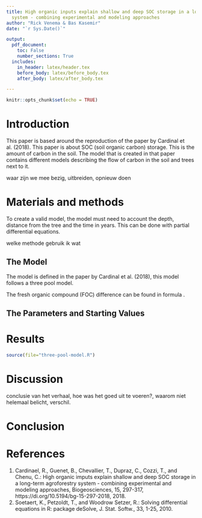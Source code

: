 ```yaml
---
title: High organic inputs explain shallow and deep SOC storage in a long-term agroforestry
  system - combining experimental and modeling approaches 
author: "Rick Venema & Bas Kasemir"
date: "`r Sys.Date()`"

output: 
  pdf_document:
    toc: False
    number_sections: True
  includes:
    in_header: latex/header.tex
    before_body: latex/before_body.tex
    after_body: latex/after_body.tex

---
```


```r
knitr::opts_chunk$set(echo = TRUE)
```


\newpage
\tableofcontents
\newpage


# Introduction
This paper is based around the reproduction of the paper by Cardinal et al. (2018). This paper is about SOC (soil organic carbon) storage. This is the amount of carbon in the soil. The model that is created in that paper contains different models describing the flow of carbon in the soil and trees next to it. 


waar zijn we mee bezig, uitbreiden, opnieuw doen

# Materials and methods
To create a valid model, the model must need to account the depth, distance from the tree and the time in years. This can be done with partial differential equations.

welke methode gebruik ik wat 

## The Model
The model is defined in the paper by Cardinal et al. (2018), this model follows a three pool model. 

The fresh organic compound (FOC) difference can be found in formula \ref{eq:deltafoc}.
\begin{equation} \label{eq:deltafoc}
\frac{\delta FOC_{t,z,d}}{\delta t} = I_{t,z,d} + \frac{\delta F_{AD}}{\delta z} + h * f_{2}* dec\_HSOC_{t,z,d} + h *dec\_HSOC2_{tzd} - dec\_FOC_{t,z,d} 
\end{equation}


\begin{equation} \label{eq:deltahsoc1}
 \frac{\delta HSOC1}{\delta t} = \frac{\delta F_{AD}}{\delta z} + h * f_{1} * dec\_FOC_{t,z,d} - dec\_HSOC1_{t,z,d}
\end{equation}

\begin{equation} \label{eq:deltahsoc2}
  \frac{\delta HSOC2}{\delta t} = \frac{\delta F_{AD}}{\delta z} + h * (1-f_{1}) * dec\_FOC_{t,z,d} + h *(1-f_{2})*dec\_HSOC1_{t,z,d} - dec\_HSOC2_{t,z,d}
\end{equation}




## The Parameters and Starting Values
\begin {table}[!h]
\caption{Table showing the parameters used} \label{tab:parameters}
\begin{center} 
    \begin{tabular}{ l | l }
    \hline 
    \multicolumn{2}{c}{\textbf{\textsl{Parameters}}} \\ [0.5ex]
    \hline
    \emph{Parameter} & \emph{value} \\ \hline
    $I_{t,z,d}$ & 0.69 \\ \hline
    Tuesday & 9C   \\ \hline
    Wednesday & 10C \\ 
    \hline
    \end{tabular}
\end{center}
\end{table}


# Results
```r
source(file="three-pool-model.R")
``` 

# Discussion
conclusie van het verhaal, hoe was het goed uit te voeren?, waarom niet helemaal belicht, verschil.

# Conclusion

# References
1. Cardinael, R., Guenet, B., Chevallier, T., Dupraz, C., Cozzi, T., and Chenu, C.: High organic imputs explain shallow and deep SOC storage in a long-term agroforestry system - combining experimental and modeling approaches, Biogeosciences, 15, 297-317, https://di.org/10.5194/bg-15-297-2018, 2018.
2. Soetaert, K., Petzoldt, T., and Woodrow Setzer, R.: Solving differential equations in R: package deSolve, J. Stat. Softw., 33, 1-25, 2010.
